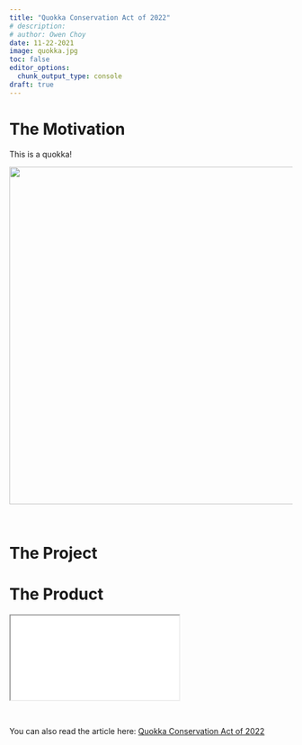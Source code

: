 ```yaml
---
title: "Quokka Conservation Act of 2022"
# description: 
# author: Owen Choy
date: 11-22-2021
image: quokka.jpg
toc: false
editor_options: 
  chunk_output_type: console
draft: true
---
```


# [The Motivation]{.red-text}

This is a quokka!

::: {.center}
![](quokka.jpg){height=600px}
:::

<br>



# [The Project]{.red-text}



# [The Product]{.red-text}

<div class="resize">
<iframe src="quokka.pdf" class="iframe-style"></iframe>
</div>

<br>

You can also read the article here: [Quokka Conservation Act of 2022](https://owenchoy.github.io/portfolio/quokka%20conservation%20act/quokka.pdf)
